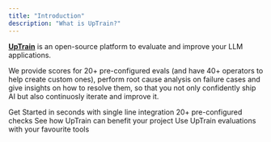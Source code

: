 ```yaml
---
title: "Introduction"
description: "What is UpTrain?"
---
```


**[UpTrain](https://uptrain.ai)** is an open-source platform to evaluate and improve your LLM applications. 

We provide scores for 20+ pre-configured evals (and have 40+ operators to help create custom ones), perform root cause analysis on failure cases and give insights on how to resolve them, so that you not only confidently ship AI but also continuosly iterate and improve it.

<CardGroup cols={2}>
  <Card
    title="Quickstart"
    href="/getting-started/quickstart"
    icon="bolt"
    color="#ffbe26"
  >
    Get Started in seconds with single line integration
  </Card>
  <Card
    title="Pre-defined Metrics"
    href="/predefined-evaluations/overview"
    icon="list"
    color="#b50e0e"
  >
    20+ pre-configured checks
  </Card>
  <Card
    title="Tutorials"
    href="/tutorials/open-source-evaluator"
    icon="terminal"
    color="#0fba20"
  >
    See how UpTrain can benefit your project
  </Card>
  <Card
    title="Integrations"
    href="/integrations"
    icon="cube"
    >
    Use UpTrain evaluations with your favourite tools
  </Card>
</CardGroup>